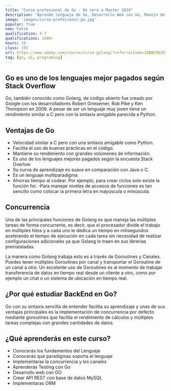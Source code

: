 ```yaml
---
title: "Curso profesional de Go - De cero a Master 2024"
description: "Aprende lenguaje de Go, Desarrollo Web con Go, Manejo de HTML, CSS, API RESTful com MySQL y ORM con Go"
image: 'images/curso-profecional-go.jpg'
popular: True
new: False
qualification: 4.7
qualifications: 1880+
hours: 19
class: 192
url: https://www.udemy.com/course/curso-golang/?referralCode=28BBC962D7AB451D212D
tag: [go, a1, programing]
---
```


## Go es uno de los lenguajes mejor pagados según Stack Overflow

Go, también conocido como Golang, de código abierto fue creado por Google con los desarrolladores Robert Griesemer, Rob Pike y Ken Thompson en 2009. A pesar de ser un lenguaje muy joven tiene un rendimiento similar a C pero con la sintaxis amigable parecida a Python.


## Ventajas de Go

- Velocidad similar a C pero con una sintaxis amigable como Python.
- Facilita el uso de buenas prácticas en el código.
- Mantiene su rendimiento con grandes volúmenes de información.
- Es uno de los lenguajes mejores pagados según la encuesta Stack Overlow
- Su curva de aprendizaje es suave en comparación con Java o C.
- Es un lenguaje multiparadigma.
- Ahorras tiempo al codear. Por ejemplo, para crear ciclos solo existe la función for.
-Para manejar niveles de accesos de funciones es tan sencillo como colocar la primera letra en mayúscula o minúscula.

## Concurrencia

Una de las principales funciones de Golang es que maneja las múltiples tareas de forma concurrente, es decir, que el procesador divide el trabajo en múltiples hilos y a cada uno le dedica un tiempo en milisegundos acelerando el tiempo de ejecución en cada tarea sin necesidad de realizar configuraciones adicionales ya que Golang lo traen en sus librerías preinstaladas.

La manera como Golang trabaja esto es a través de Goroutines y Canales. Puedes tener múltiples Goroutines por canal y transportar el Goroutine de un canal a otro. Un excelente uso de Goroutines es al momento de trabajar transferencia de datos en tiempo real desde un cliente a otro, como por ejemplo un chat o un sistema de ubicación en tiempo real.

## ¿Por qué estudiar BackEnd en Go?

Go con su sintaxis sencilla de entender facilita su aprendizaje y unas de sus ventajas principales es la implementación de concurrencia por defecto mediante goroutines que facilita el rendimiento de cálculos y múltiples tareas complejas con grandes cantidades de datos.


## ¿Qué aprenderás en este curso?

- Conocerás los fundamentos del Lenguaje
- Conocerás que paradigmas soporta el lenguaje
- Implementaras la concurrencia y los canales
- Aprenderás Testing con Go
- Desarrollo web con GO
- Crear API REST con base de datos MySQL
- Implementaras ORM

